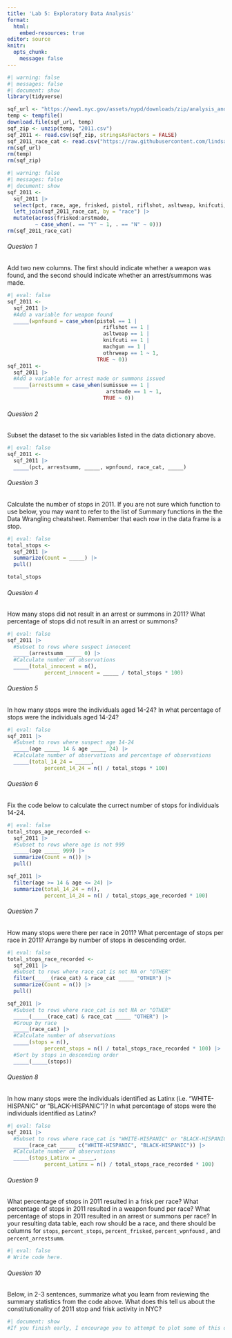 ```yaml
---
title: 'Lab 5: Exploratory Data Analysis'
format:
  html:
    embed-resources: true
editor: source
knitr:
  opts_chunk:
    message: false
---
```


```r
#| warning: false
#| messages: false
#| document: show
library(tidyverse)

sqf_url <- "https://www1.nyc.gov/assets/nypd/downloads/zip/analysis_and_planning/stop-question-frisk/sqf-2011-csv.zip"
temp <- tempfile()
download.file(sqf_url, temp)
sqf_zip <- unzip(temp, "2011.csv")
sqf_2011 <- read.csv(sqf_zip, stringsAsFactors = FALSE) 
sqf_2011_race_cat <- read.csv("https://raw.githubusercontent.com/lindsaypoirier/STS-101/master/Data/SQF/sqf_race_categories.csv", stringsAsFactors = FALSE) 
rm(sqf_url)
rm(temp)
rm(sqf_zip)
```
```r
#| warning: false
#| messages: false
#| document: show
sqf_2011 <- 
  sqf_2011 |> 
  select(pct, race, age, frisked, pistol, riflshot, asltweap, knifcuti, machgun, othrweap, sumissue, arstmade) |>
  left_join(sqf_2011_race_cat, by = "race") |>
  mutate(across(frisked:arstmade, 
         ~ case_when(. == "Y" ~ 1, . == "N" ~ 0)))
rm(sqf_2011_race_cat)
```
###### Question 1

Add two new columns. The first should indicate whether a weapon was found, and the second should indicate whether an arrest/summons was made.


```r
#| eval: false
sqf_2011 <- 
  sqf_2011 |>
  #Add a variable for weapon found
  _____(wpnfound = case_when(pistol == 1 |
                               riflshot == 1 | 
                               asltweap == 1 |
                               knifcuti == 1 | 
                               machgun == 1 | 
                               othrweap == 1 ~ 1,
                             TRUE ~ 0))
sqf_2011 <- 
  sqf_2011 |>
  #Add a variable for arrest made or summons issued
  _____(arrestsumm = case_when(sumissue == 1 | 
                                arstmade == 1 ~ 1,
                               TRUE ~ 0))
```
###### Question 2

Subset the dataset to the six variables listed in the data dictionary above.


```r
#| eval: false
sqf_2011 <-
  sqf_2011 |>
  _____(pct, arrestsumm, _____, wpnfound, race_cat, _____)
```
###### Question 3
Calculate the number of stops in 2011. If you are not sure which function to use below, you may want to refer to the list of Summary functions in the the Data Wrangling cheatsheet. Remember that each row in the data frame is a stop.

```r
#| eval: false
total_stops <-
  sqf_2011 |>
  summarize(Count = _____) |>
  pull()

total_stops
```
###### Question 4
How many stops did not result in an arrest or summons in 2011? What percentage of stops did not result in an arrest or summons?

```r
#| eval: false
sqf_2011 |>
  #Subset to rows where suspect innocent
  _____(arrestsumm _____ 0) |> 
  #Calculate number of observations
  _____(total_innocent = n(), 
            percent_innocent = _____ / total_stops * 100)
```
###### Question 5

In how many stops were the individuals aged 14-24? In what percentage of stops were the individuals aged 14-24?

```r
#| eval: false
sqf_2011 |>
  #Subset to rows where suspect age 14-24
  _____(age _____ 14 & age _____ 24) |> 
  #Calculate number of observations and percentage of observations
  _____(total_14_24 = _____, 
            percent_14_24 = n() / total_stops * 100)
```
###### Question 6

Fix the code below to calculate the currect number of stops for individuals 14-24. 


```r
#| eval: false
total_stops_age_recorded <-
  sqf_2011 |>
  #Subset to rows where age is not 999
  _____(age _____ 999) |> 
  summarize(Count = n()) |>
  pull()

sqf_2011 |>
  filter(age >= 14 & age <= 24) |>
  summarize(total_14_24 = n(), 
            percent_14_24 = n() / total_stops_age_recorded * 100)
```
###### Question 7

How many stops were there per race in 2011? What percentage of stops per race in 2011? Arrange by number of stops in descending order.

```r
#| eval: false
total_stops_race_recorded <-
  sqf_2011 |>
  #Subset to rows where race_cat is not NA or "OTHER"
  filter(_____(race_cat) & race_cat _____ "OTHER") |> 
  summarize(Count = n()) |>
  pull()

sqf_2011 |>
  #Subset to rows where race_cat is not NA or "OTHER"
  _____(_____(race_cat) & race_cat _____ "OTHER") |> 
  #Group by race
  _____(race_cat) |> 
  #Calculate number of observations
  _____(stops = n(), 
            percent_stops = n() / total_stops_race_recorded * 100) |>
  #Sort by stops in descending order
  _____(_____(stops)) 
```
###### Question 8

In how many stops were the individuals identified as Latinx (i.e. "WHITE-HISPANIC" or "BLACK-HISPANIC")? In what percentage of stops were the individuals identified as Latinx?

```r
#| eval: false
sqf_2011 |>
  #Subset to rows where race_cat is "WHITE-HISPANIC" or "BLACK-HISPANIC"
  _____(race_cat _____ c("WHITE-HISPANIC", "BLACK-HISPANIC")) |> 
  #Calculate number of observations
  _____(stops_Latinx = _____, 
            percent_Latinx = n() / total_stops_race_recorded * 100)
```
###### Question 9

What percentage of stops in 2011 resulted in a frisk per race? What percentage of stops in 2011 resulted in a weapon found per race? What percentage of stops in 2011 resulted in an arrest or summons per race? In your resulting data table, each row should be a race, and there should be columns for `stops`, `percent_stops`, `percent_frisked`, `percent_wpnfound` , and `percent_arrestsumm`.

```r
#| eval: false
# Write code here. 
```
###### Question 10

Below, in 2-3 sentences, summarize what you learn from reviewing the summary statistics from the code above. What does this tell us about the constitutionality of 2011 stop and frisk activity in NYC?


```r
#| document: show
#If you finish early, I encourage you to attempt to plot some of this data below using `ggplot()`!
```
